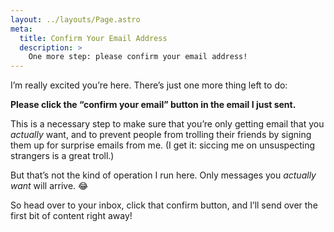 ```yaml
---
layout: ../layouts/Page.astro
meta:
  title: Confirm Your Email Address
  description: >
    One more step: please confirm your email address!
---
```


I’m really excited you’re here. There’s just one more thing left to do:

**Please click the “confirm your email” button in the email I just sent.**

This is a necessary step to make sure that you’re only getting email that you _actually_ want, and to prevent people from trolling their friends by signing them up for surprise emails from me. (I get it: siccing me on unsuspecting strangers is a great troll.)

But that’s not the kind of operation I run here. Only messages you _actually want_ will arrive. 😂

So head over to your inbox, click that confirm button, and I’ll send over the first bit of content right away!
